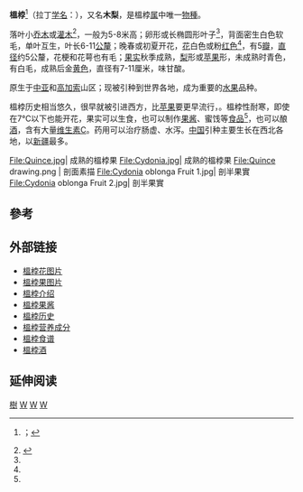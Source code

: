 {{ctm}}
{{Speciesbox
| taxon = Cydonia oblonga
| binomial_authority = [[菲利普·米勒|Mill.]]
| color = lightgreen
| image = QuinceBloom.jpg
| image_caption = 榅桲花
| parent_authority = [[菲利普·米勒|Mill.]]
}}

'''榲桲'''<ref>{{標音|字=榲|拼音=wēn|反切=烏沒|南京官話=o<sup>5</sup>}} ；{{標音|字=桲|拼音=po |反切=蒲沒|南京官話=bo<sup>5</sup>}}</ref>（拉丁[[学名|学名]]：''{{lang|la|Cydonia oblonga}}''），又名'''木梨'''，是榲桲[[屬_(生物)|属]]中唯一[[物種|物種]]。

落叶小[[乔木|乔木]]或[[灌木|灌木]]<ref name=":0">{{Cite book|title=[[现代汉语词典|现代汉语词典]]|last=[[中国社会科学院|中国社会科学院]]语言研究所词典编辑室|first=|publisher=[[商务印书馆|商务印书馆]]|year=2005|isbn=7-100-04385-9|location=北京|pages=[https://archive.org/details/xiandaihanyucidi0005unse/page/1426 1426]|edition=第5版|quote=榅（wēn） [榅桲]（wēn·po）[名]①落叶灌木或小乔木，叶子长圆形，花淡红色或白色。果实近球形，有香气，味酸，可以制蜜饯，也可入药。②这种植物的果实。}}</ref>，一般为5-8米高；卵形或长椭圆形叶子<ref name=":0" />，背面密生白色软毛，单叶互生，叶长6-11[[公釐|公釐]]；晚春或初夏开花，[[花|花]]白色或粉[[红色|红色]]<ref name=":0" />，有5[[花瓣|瓣]]，[[直径|直径]]约5公釐，花梗和花萼也有毛；[[果实|果实]]秋季成熟，[[梨|梨]]形或[[苹果|苹果]]形，未成熟时青色，有白毛，成熟后金[[黄色|黄色]]，直径有7-11厘米，味甘酸。

原生于[[中亚|中亚]]和[[高加索|高加索]]山区；现被引种到世界各地，成为重要的[[水果|水果]]品种。

榲桲历史相当悠久，很早就被引进西方，比[[苹果|苹果]]要更早流行，{{Citation needed|[[希腊神话|希腊神话]]中所传说的“引起纷争的金苹果”，实际是一个金色的榲桲果}}。榲桲性耐寒，即使在7℃以下也能开花，果实可以生食，也可以制作[[果酱|果酱]]、蜜饯等[[食品|食品]]<ref name=":0" />，也可以酿[[酒|酒]]，含有大量[[维生素C|维生素C]]。药用可以治疗肠虚、水泻。[[中国|中国]]引种主要生长在西北各地，以[[新疆|新疆]]最多。
<gallery>
File:Quince.jpg| 成熟的榲桲果
File:Cydonia.jpg| 成熟的榲桲果
File:Quince drawing.png | 剖面素描
File:Cydonia oblonga Fruit 1.jpg| 剖半果實
File:Cydonia oblonga Fruit 2.jpg| 剖半果實
</gallery>

==參考==
{{Reflist}}

== 外部链接 ==
{{Commons|Cydonia oblonga}}
{{species|Cydonia oblonga}}
{{EB1911 poster|Quince}}
* [https://web.archive.org/web/20080915075034/http://www.topwalks.net/plants/pink/cydonia_oblonga_more.htm 榲桲花图片]
* [http://www.hort.cornell.edu/extension/commercial/fruit/mfruit/quince.html 榲桲果图片] {{Wayback|url=http://www.hort.cornell.edu/extension/commercial/fruit/mfruit/quince.html |date=20101210033326 }}
* [http://www.uga.edu/fruit/quince.html 榲桲介绍] {{Wayback|url=http://www.uga.edu/fruit/quince.html |date=20100528161232 }}
* [https://web.archive.org/web/20080628215358/http://www.bartleby.com/87/r1813.html 榲桲果酱]
* [http://www.vegparadise.com/highestperch51.html 榲桲历史] {{Wayback|url=http://www.vegparadise.com/highestperch51.html |date=20210211022708 }}
* [https://web.archive.org/web/20061006012246/http://www.agroforestry.co.uk/ansample.html 榲桲营养成分]
* [https://web.archive.org/web/20080724065505/http://www.waitrose.com/food/celebritiesandarticles/ingredients/2007/October/Ingredient_Quince.aspx 榲桲食谱]
* [http://www.sandals.oxyuk.net/quincevodka.html 榲桲酒] {{Wayback|url=http://www.sandals.oxyuk.net/quincevodka.html |date=20090107040624 }}

== 延伸阅读 ==
{{Wikisource further reading}}

{{Authority control}}
{{Taxonbar|from=Q43300}}

[[Category:藥用植物|樹]]
[[Category:水果|W]]
[[Category:榲桲属|W]]
[[Category:附果|W]]